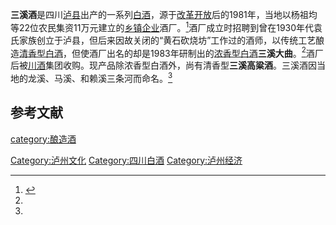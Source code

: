 '''三溪酒'''是四川[[泸县|泸县]]出产的一系列[[中国烧酒|白酒]]，源于[[改革开放|改革开放]]后的1981年，当地以杨祖均等22位农民集资11万元建立的[[乡镇企业|乡镇企业]]酒厂。<ref name=zgcnbjscdd>{{cite book |author=于光 |title=中国陈年白酒收藏大典．名优酒分册 |url=https://books.google.com/books/about/%E4%B8%AD%E5%9B%BD%E9%99%88%E5%B9%B4%E7%99%BD%E9%85%92%E6%94%B6%E8%97%8F%E5%A4%A7%E5%85%B8_%E5%90%8D%E4%BC%98%E9%85%92.html?id=ybVWzQEACAAJ |year=2018年 |language=Zh-hans |location=[[天津市|天津市]] |publisher=天津科学技术出版社] |page=489页 |isbn=755764753X |access-date=2018年5月1日 |archive-date=2020年10月22日 |archive-url=https://web.archive.org/web/20201022185609/https://books.google.com/books/about/%E4%B8%AD%E5%9B%BD%E9%99%88%E5%B9%B4%E7%99%BD%E9%85%92%E6%94%B6%E8%97%8F%E5%A4%A7%E5%85%B8_%E5%90%8D%E4%BC%98%E9%85%92.html?id=ybVWzQEACAAJ }}</ref>酒厂成立时招聘到曾在1930年代袁氏家族创立于泸县，但后来因故关闭的“黄石砍烧坊”工作过的酒师，以传统工艺酿造[[清香型白酒|清香型白酒]]，但使酒厂出名的却是1983年研制出的[[浓香型白酒|浓香型白酒]]'''三溪大曲'''。<ref name=zgcnbjscdd/>酒厂后被[[川酒|川酒]]集团收购。现产品除浓香型白酒外，尚有清香型'''三溪高粱酒'''。三溪酒因当地的龙溪、马溪、和赖溪三条河而命名。<ref name=zgcnbjscdd/>

==参考文献==
{{reflist}}
{{饮料小作品}}
{{中華酒文化}}

[[category:酿造酒|category:酿造酒]]
[[Category:泸州文化|Category:泸州文化]]
[[Category:四川白酒|Category:四川白酒]]
[[Category:泸州经济|Category:泸州经济]]